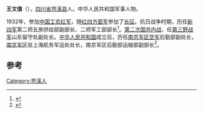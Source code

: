 '''王文值'''（{{bd|1904年|8月|?}}），[[四川省|四川省]][[苍溪县|苍溪县]]人。中华人民共和国军事人物。

1932年，参加[[中国工农红军|中国工农红军]]，随[[红四方面军|红四方面军]]参加了[[长征|长征]]。抗日战争时期，历任[[新四军|新四军]]第二师五旅供给部副部长、二师军工部部长<ref>{{cite news|author=甘桐文|title=新四军和华中抗日根据地的军工生产|url=http://www.crt.com.cn/news2007/news/ylfh11/1161316243CA8CCA6CDADIAJA297DB.html|accessdate=2015-04-17|newspaper=云岭·新四军军部旧址纪念馆|archive-date=2015-04-17|archive-url=https://web.archive.org/web/20150417162652/http://www.crt.com.cn/news2007/news/ylfh11/1161316243CA8CCA6CDADIAJA297DB.html|dead-url=no}}</ref>。[[第二次国共内战|第二次国共内战]]，任[[第三野战军|第三野战军]]山东留守处副处长。[[中华人民共和国|中华人民共和国]]成立后，历任[[南京军区空军|南京军区空军]]后勤部副处长，[[南京军区|南京军区]]驻上海航务军运处处长，南京军区后勤部运输部副部长<ref name="马洪才1985">{{cite book|author=马洪才|title=新四軍人物志|url=http://books.google.com/books?id=UyiCAAAAIAAJ|year=1985|publisher=江苏人民出版社|page=13}}</ref>。

==参考==
{{reflist}}
{{中国政治人物小作品}}

[[Category:苍溪人|Category:苍溪人]]